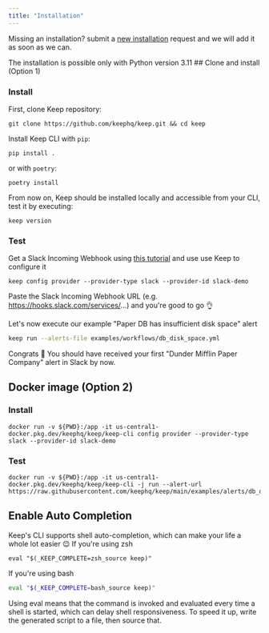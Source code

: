 ```yaml
---
title: "Installation"
---
```

<Info>Missing an installation? submit a <a href="https://github.com/keephq/keep/issues/new?assignees=&labels=&projects=&template=use_case.md&title=">new installation</a>  request and we will add it as soon as we can.</Info>

<Info>
The installation is possible only with Python version 3.11
</Info>
## Clone and install (Option 1)

### Install
First, clone Keep repository:

```shell
git clone https://github.com/keephq/keep.git && cd keep
```

Install Keep CLI with `pip`:

```shell
pip install .
```
or with `poetry`:

```shell
poetry install
```

From now on, Keep should be installed locally and accessible from your CLI, test it by executing:

```
keep version
```

### Test
Get a Slack Incoming Webhook using [this tutorial](https://api.slack.com/messaging/webhooks) and use use Keep to configure it

```
keep config provider --provider-type slack --provider-id slack-demo
```
Paste the Slack Incoming Webhook URL (e.g. https://hooks.slack.com/services/...) and you're good to go 👌

Let's now execute our example "Paper DB has insufficient disk space" alert

```bash
keep run --alerts-file examples/workflows/db_disk_space.yml
```

Congrats 🥳 You should have received your first "Dunder Mifflin Paper Company" alert in Slack by now.


## Docker image (Option 2)
### Install

```
docker run -v ${PWD}:/app -it us-central1-docker.pkg.dev/keephq/keep/keep-cli config provider --provider-type slack --provider-id slack-demo
```

### Test
```
docker run -v ${PWD}:/app -it us-central1-docker.pkg.dev/keephq/keep/keep-cli -j run --alert-url https://raw.githubusercontent.com/keephq/keep/main/examples/alerts/db_disk_space.yml
```


## Enable Auto Completion
Keep's CLI supports shell auto-completion, which can make your life a whole lot easier 😌
If you're using zsh

```shell title=~/.zshrc
eval "$(_KEEP_COMPLETE=zsh_source keep)"
```

If you're using bash

```bash title=~/.bashrc
eval "$(_KEEP_COMPLETE=bash_source keep)"
```

<Info>Using eval means that the command is invoked and evaluated every time a shell is started, which can delay shell responsiveness. To speed it up, write the generated script to a file, then source that.</Info>
